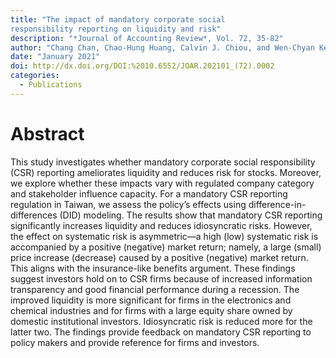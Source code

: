 ```yaml
---
title: "The impact of mandatory corporate social
responsibility reporting on liquidity and risk"
description: "*Journal of Accounting Review*, Vol. 72, 35-82"
author: "Chang Chan, Chao-Hung Huang, Calvin J. Chiou, and Wen-Chyan Ke"
date: "January 2021"
doi: http://dx.doi.org/DOI:%2010.6552/JOAR.202101_(72).0002
categories:
  - Publications
---
```


# Abstract

This study investigates whether mandatory corporate social responsibility (CSR) reporting ameliorates liquidity and reduces risk for stocks. Moreover, we explore whether these impacts vary with regulated company category and stakeholder influence capacity. For a mandatory CSR reporting regulation in Taiwan, we assess the policy’s effects using difference-in-differences (DID) modeling. The results show that mandatory CSR reporting significantly increases liquidity and reduces idiosyncratic risks. However, the effect on systematic risk is asymmetric—a high (low) systematic risk is accompanied by a positive (negative) market return; namely, a large (small) price increase (decrease) caused by a positive (negative) market return. This aligns with the insurance-like benefits argument. These findings suggest investors hold on to CSR firms because of increased information transparency and good financial performance during a recession. The improved liquidity is more significant for firms in the electronics and chemical industries and for firms with a large equity share owned by domestic institutional investors. Idiosyncratic risk is reduced more for the latter two. The findings provide feedback on mandatory CSR reporting to policy makers and provide reference for firms and investors.
